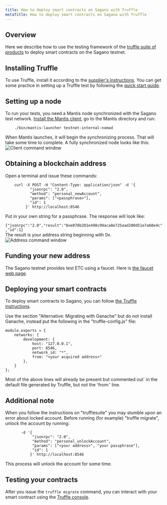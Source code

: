 ```yaml
---
title: How to deploy smart contracts on Sagano with Truffle
metaTitle: How to deploy smart contracts on Sagano with Truffle
---
```


## Overview

Here we describe how to use the testing framework of the [truffle suite of products](https://www.trufflesuite.com/docs/truffle/testing/testing-your-contracts) to deploy smart contracts on the Sagano testnet.
## Installing Truffle
To use Truffle, install it according to the [supplier's instructions](https://trufflesuite.com/docs/truffle/getting-started/installation).
You can get some practice in setting up a Truffle test by following the [quick start guide](https://trufflesuite.com/docs/truffle/quickstart).
## Setting up a node

 To run your tests, you need a Mantis node synchronized with the Sagano test network. [Install the Mantis client](/first-steps/getting-started), go to the Mantis directory and run:
```
	./bin/mantis-launcher testnet-internal-nomad
```

When Mantis launches, it will begin the synchronizing process. That will take some time to complete. A fully synchronized node looks like this:  
![Client command window](../images/15-Mantis-client.png)
## Obtaining a blockchain address
Open a terminal and issue these commands:

```   
	curl -X POST -H "Content-Type: application/json" -d '{
           "jsonrpc": "2.0",
           "method": "personal_newAccount",
           "params": ["<passphrase>"],
           "id": 1
         }' http://localhost:8546
```   
Put in your own string for a passphrase. The response will look like:   
	`	{"jsonrpc":"2.0","result":"0xe078b201e498c99aca8e725aad200d51e7a60e4c","id":1}`    
The result is your address string beginning with 0x.
![Address command window](../images/14-obtain-wallet-address.png)
## Funding your new address
The Sagano testnet provides test ETC using a faucet. 
Here is [the faucet web page](https://mantis-testnet-faucet-web.mantis.ws).
## Deploying your smart contracts
To deploy smart contracts to Sagano, you can follow [the Truffle instructions](https://www.trufflesuite.com/docs/truffle/quickstart).

Use the section "Alternative: Migrating with Ganache" but do not install Ganache, instead put the following in the "truffle-config.js" file:

	module.exports = {
		networks: {
			development: {
				host: "127.0.0.1",
				port: 8546,
				network_id: "*",
				from: "<your acquired address>"
			},
		}
	};   

Most of the above lines will already be present but commented out` in the default file generated by Truffle, but not the 'from:' line. 

## Additional note
When you follow the instructions on "trufflesuite" you may stumble upon an error about locked account. Before running (for example) "truffle migrate", unlock the account by running:

```	curl -X POST -H "Content-Type: application/json" \                                          
       -d '{
            "jsonrpc": "2.0",
            "method": "personal_unlockAccount",
            "params": ["<your address>", "your passphrase"],
            "id": 1
           }' http://localhost:8546
```

This process will unlock the account for some time.	
## Testing your contracts
After you issue the `truffle migrate` command, you can interact with your smart contract using the [Truffle console](https://www.trufflesuite.com/docs/truffle/getting-started/using-truffle-develop-and-the-console).

